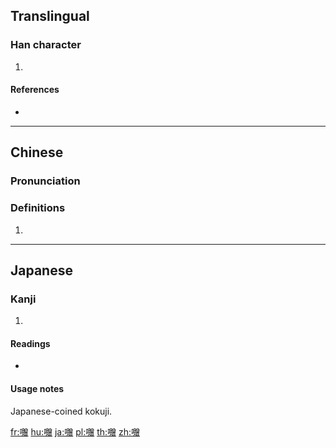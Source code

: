 {{character info/new}}
==Translingual==

===Han character===
{{Han char|rn=30|rad=口|as=19|sn=22|four=|canj=RBCA|ids=⿰口贈}}

# {{defn|Han|sort=口19}}

====References====
* {{Han ref|kx=0215.221|hdz=10707.151|uh=56CE|ud=22222}}

----

==Chinese==
{{zh-forms}}

===Pronunciation===
{{zh-pron
|m=zèng
|c=
|h=
|md=
|mn=
|w=
|cat=
}}

===Definitions===
{{zh-hanzi}}

# {{non-gloss definition|Only used in Japanese place names.}}

----

==Japanese==

===Kanji===
{{ja-kanji|grade=|rs=口19}}

# {{non-gloss definition|Only used in Japanese place names.}}

====Readings====
* {{ja-readings|on=[[そ]] (so)|kun=[[しょう]] (shō)}}

====Usage notes====
Japanese-coined kokuji.

[[fr:囎]]
[[hu:囎]]
[[ja:囎]]
[[pl:囎]]
[[th:囎]]
[[zh:囎]]
